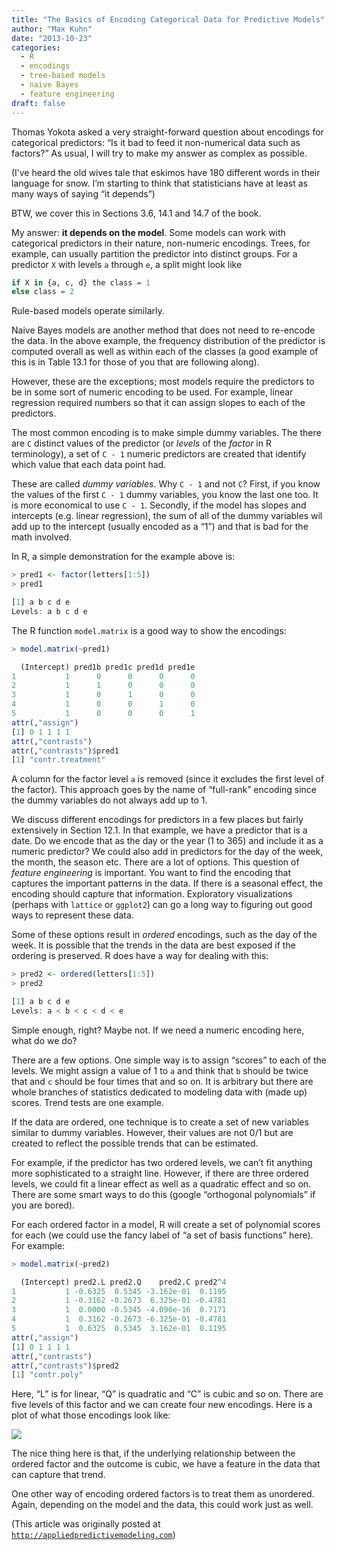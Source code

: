 ```yaml
---
title: "The Basics of Encoding Categorical Data for Predictive Models"
author: "Max Kuhn"
date: "2013-10-23"
categories:
  - R
  - encodings
  - tree-based models
  - naive Bayes
  - feature engineering
draft: false
---
```


Thomas Yokota asked a very straight-forward question about encodings for categorical predictors: "Is it bad to feed it non-numerical data such as factors?" As usual, I will try to make my answer as complex as possible.

(I've heard the old wives tale that eskimos have 180 different words in their language for snow. I'm starting to think that statisticians have at least as many ways of saying "it depends")

BTW, we cover this in Sections 3.6, 14.1 and 14.7 of the book. 

My answer: __it depends on the model__. Some models can work with categorical predictors in their nature, non-numeric encodings. Trees, for example, can usually partition the predictor into distinct groups. For a predictor `X` with levels `a` through `e`, a split might look like

```r
if X in {a, c, d} the class = 1
else class = 2
```

Rule-based models operate similarly. 

Naive Bayes models are another method that does not need to re-encode the data. In the above example, the frequency distribution of the predictor is computed overall as well as within each of the classes (a good example of this is in Table 13.1 for those of you that are following along). 

However, these are the exceptions; most models require the predictors to be in some sort of numeric encoding to be used. For example, linear regression required numbers so that it can assign slopes to each of the predictors. 

The most common encoding is to make simple dummy variables. The there are `C` distinct values of the predictor (or _levels_ of the _factor_ in R terminology), a set of `C - 1` numeric predictors are created that identify which value that each data point had. 

These are called _dummy variables_. Why `C - 1` and not `C`? First, if you know the values of the first `C - 1` dummy variables, you know the last one too. It is more economical to use `C - 1`. Secondly, if the model has slopes and intercepts (e.g. linear regression), the sum of all of the dummy variables wil add up to the intercept (usually encoded as a "1") and that is bad for the math involved.

In R, a simple demonstration for the example above is:


```r
> pred1 <- factor(letters[1:5])
> pred1

[1] a b c d e
Levels: a b c d e
```


The R function `model.matrix` is a good way to show the encodings:


```r
> model.matrix(~pred1)

  (Intercept) pred1b pred1c pred1d pred1e
1           1      0      0      0      0
2           1      1      0      0      0
3           1      0      1      0      0
4           1      0      0      1      0
5           1      0      0      0      1
attr(,"assign")
[1] 0 1 1 1 1
attr(,"contrasts")
attr(,"contrasts")$pred1
[1] "contr.treatment"
```


A column for the factor level `a` is removed (since it excludes the first level of the factor). This approach goes by the name of  "full-rank" encoding since the dummy variables do not always add up to 1. 

We discuss different encodings for predictors in a few places but fairly extensively in Section 12.1. In that example, we have a predictor that is a date. Do we encode that as the day or the year (1 to 365) and include it as a numeric predictor? We could also add in predictors for the day of the week, the month, the season etc. There are a lot of options. This question of _feature engineering_ is important. You want to find the encoding that captures the important patterns in the data. If there is a seasonal effect, the encoding should capture that information. Exploratory visualizations (perhaps with `lattice` or `ggplot2`) can go a long way to figuring out good ways to represent these data. 

Some of these options result in _ordered_ encodings, such as the day of the week. It is possible that the trends in the data are best exposed if the ordering is preserved. R does have a way for dealing with this:


```r
> pred2 <- ordered(letters[1:5])
> pred2

[1] a b c d e
Levels: a < b < c < d < e
```


Simple enough, right? Maybe not. If we need a numeric encoding here, what do we do? 

There are a few options. One simple way is to assign "scores" to each of the levels. We might assign a value of 1 to `a` and think that `b` should be twice that and `c` should be four times that and so on. It is arbitrary but there are whole branches of statistics dedicated to modeling data with (made up) scores. Trend tests are one example.

If the data are ordered, one technique is to create a set of new variables similar to dummy variables. However, their values are not 0/1 but are created to reflect the possible trends that can be estimated. 

For example, if the predictor has two ordered levels, we can't fit anything more sophisticated to a straight line. However, if there are three ordered levels, we could fit a linear effect as well as a quadratic effect and so on. There are some smart ways to do this (google "orthogonal polynomials" if you are bored).

For each ordered factor in a model, R will create a set of polynomial scores for each (we could use the fancy label of "a set of basis functions" here). For example:


```r
> model.matrix(~pred2)

  (Intercept) pred2.L pred2.Q    pred2.C pred2^4
1           1 -0.6325  0.5345 -3.162e-01  0.1195
2           1 -0.3162 -0.2673  6.325e-01 -0.4781
3           1  0.0000 -0.5345 -4.096e-16  0.7171
4           1  0.3162 -0.2673 -6.325e-01 -0.4781
5           1  0.6325  0.5345  3.162e-01  0.1195
attr(,"assign")
[1] 0 1 1 1 1
attr(,"contrasts")
attr(,"contrasts")$pred2
[1] "contr.poly"
```

Here, "L" is for linear, "Q" is quadratic and "C" is cubic and so on. There are five levels of this factor and we can create four new encodings. Here is a plot of what those encodings look like:

![](patterns.png){fig-align="center"}

The nice thing here is that, if the underlying relationship between the ordered factor and the outcome is cubic, we have a feature in the data that can capture that trend.

One other way of encoding ordered factors is to treat them as unordered. Again, depending on the model and the data, this could work just as well.

(This article was originally posted at [`http://appliedpredictivemodeling.com`](https://appliedpredictivemodeling.com/blog/2013/10/23/the-basics-of-encoding-categorical-data-for-predictive-models))
